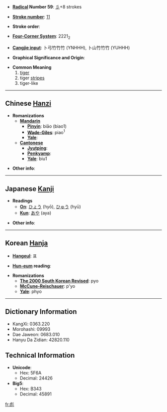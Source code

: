 * '''[[Wiktionary:Chinese radical index| Radical]] Number 59''': [[Wiktionary:Chinese radical index 彡|彡]]+8 strokes

* '''[[Wiktionary:Chinese total strokes index|Stroke number]]''': [[Wiktionary:Chinese total strokes index 11|11]]

* '''Stroke order''': 

* '''[[Wiktionary:Chinese four corner index|Four-Corner System]]''': 2221<sub>2</sub>

* '''[[Wiktionary:Chinese Cangjie index|Cangjie input]]''': 卜弓竹竹竹 (YNHHH), 卜山竹竹竹 (YUHHH)

* '''Graphical Significance and Origin''': 

* '''Common Meaning'''
*#[[tiger]]
*# tiger [[stripe]]s
*# tiger-like

----

== Chinese [[Hanzi]] ==

* '''Romanizations'''
** '''[[Mandarin]]'''
*** '''[[Pinyin]]''': biāo (biao1)
*** '''[[Wade-Giles]]''': piao<sup>1</sup>
*** '''[[Yale]]''': 
** '''[[Cantonese]]'''
*** '''[[Jyutping]]''':
*** '''[[Penkyamp]]''': 
*** '''[[Yale]]''': biu1

* '''Other info''': 

----

== Japanese [[Kanji]] ==

* '''Readings'''
** '''[[On]]''': [[ひょう]] (hyō), [[ひゅう]] (hyū)
** '''[[Kun]]''': [[あや]] (aya)

* '''Other info''':  

----

== Korean [[Hanja]] ==

* '''[[Hangeul]]''': 표

* '''[[Hun-eum]] reading''': 

* '''Romanizations'''
** '''[[The 2000 South Korean Revised Romanization|The 2000 South Korean Revised]]''': pyo
** '''[[McCune-Reischauer]]''': p'yo
** '''[[Yale]]''': phyo

----

== Dictionary Information ==

* KangXi: 0363.220
* Morohashi: 09993
* Dae Jaweon: 0683.010
* Hanyu Da Zidian: 42820.110

== Technical Information ==

* '''Unicode''':
** Hex: 5F6A
** Decimal: 24426
* '''Big5''':
** Hex: B343
** Decimal: 45891

[[fr:彪]]